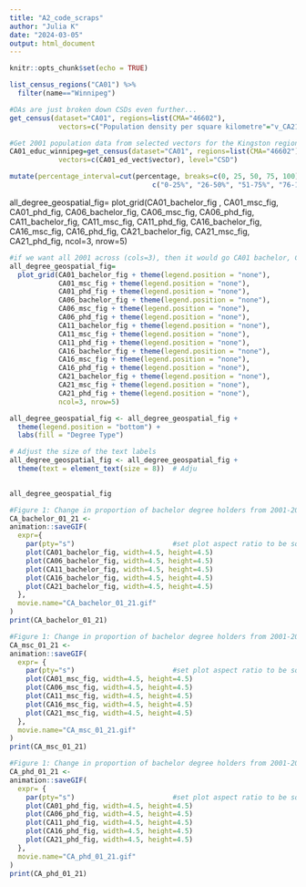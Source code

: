 ```yaml
---
title: "A2_code_scraps"
author: "Julia K"
date: "2024-03-05"
output: html_document
---
```


```r
knitr::opts_chunk$set(echo = TRUE)
```


```r
list_census_regions("CA01") %>%
  filter(name=="Winnipeg")
```

```r
#DAs are just broken down CSDs even further... 
get_census(dataset="CA01", regions=list(CMA="46602"), 
            vectors=c("Population density per square kilometre"="v_CA21_6"),level="CSD")
```

```r
#Get 2001 population data from selected vectors for the Kingston region
CA01_educ_winnipeg=get_census(dataset="CA01", regions=list(CMA="46602"), 
            vectors=c(CA01_ed_vect$vector), level="CSD")
```


```r
mutate(percentage_interval=cut(percentage, breaks=c(0, 25, 50, 75, 100), labels= 
                                   c("0-25%", "26-50%", "51-75%", "76-100%"))) %>%   
```

all_degree_geospatial_fig=
  plot_grid(CA01_bachelor_fig , CA01_msc_fig, CA01_phd_fig, 
            CA06_bachelor_fig, CA06_msc_fig, CA06_phd_fig, 
            CA11_bachelor_fig, CA11_msc_fig, CA11_phd_fig, 
            CA16_bachelor_fig, CA16_msc_fig, CA16_phd_fig, 
            CA21_bachelor_fig, CA21_msc_fig, CA21_phd_fig, 
            ncol=3, nrow=5) 

```r
#if we want all 2001 across (cols=3), then it would go CA01 bachelor, CA01 msc etc.
all_degree_geospatial_fig=
  plot_grid(CA01_bachelor_fig + theme(legend.position = "none"), 
            CA01_msc_fig + theme(legend.position = "none"), 
            CA01_phd_fig + theme(legend.position = "none"), 
            CA06_bachelor_fig + theme(legend.position = "none"), 
            CA06_msc_fig + theme(legend.position = "none"), 
            CA06_phd_fig + theme(legend.position = "none"), 
            CA11_bachelor_fig + theme(legend.position = "none"), 
            CA11_msc_fig + theme(legend.position = "none"), 
            CA11_phd_fig + theme(legend.position = "none"), 
            CA16_bachelor_fig + theme(legend.position = "none"), 
            CA16_msc_fig + theme(legend.position = "none"), 
            CA16_phd_fig + theme(legend.position = "none"), 
            CA21_bachelor_fig + theme(legend.position = "none"), 
            CA21_msc_fig + theme(legend.position = "none"), 
            CA21_phd_fig + theme(legend.position = "none"), 
            ncol=3, nrow=5) 

all_degree_geospatial_fig <- all_degree_geospatial_fig + 
  theme(legend.position = "bottom") +
  labs(fill = "Degree Type")

# Adjust the size of the text labels
all_degree_geospatial_fig <- all_degree_geospatial_fig +
  theme(text = element_text(size = 8))  # Adju            
        

all_degree_geospatial_fig  
```

```r
#Figure 1: Change in proportion of bachelor degree holders from 2001-2021
CA_bachelor_01_21 <-
animation::saveGIF(
  expr={
    par(pty="s")                        #set plot aspect ratio to be square
    plot(CA01_bachelor_fig, width=4.5, height=4.5)
    plot(CA06_bachelor_fig, width=4.5, height=4.5)
    plot(CA11_bachelor_fig, width=4.5, height=4.5)
    plot(CA16_bachelor_fig, width=4.5, height=4.5)
    plot(CA21_bachelor_fig, width=4.5, height=4.5)
  },
  movie.name="CA_bachelor_01_21.gif"
)
print(CA_bachelor_01_21)
```

```r
#Figure 1: Change in proportion of bachelor degree holders from 2001-2021
CA_msc_01_21 <-
animation::saveGIF(
  expr= {
    par(pty="s")                        #set plot aspect ratio to be square
    plot(CA01_msc_fig, width=4.5, height=4.5)
    plot(CA06_msc_fig, width=4.5, height=4.5)
    plot(CA11_msc_fig, width=4.5, height=4.5)
    plot(CA16_msc_fig, width=4.5, height=4.5)
    plot(CA21_msc_fig, width=4.5, height=4.5)
  },
  movie.name="CA_msc_01_21.gif"
)
print(CA_msc_01_21)
```

```r
#Figure 1: Change in proportion of bachelor degree holders from 2001-2021
CA_phd_01_21 <-
animation::saveGIF(
  expr= {
    par(pty="s")                        #set plot aspect ratio to be square
    plot(CA01_phd_fig, width=4.5, height=4.5)
    plot(CA06_phd_fig, width=4.5, height=4.5)
    plot(CA11_phd_fig, width=4.5, height=4.5)
    plot(CA16_phd_fig, width=4.5, height=4.5)
    plot(CA21_phd_fig, width=4.5, height=4.5)
  },
  movie.name="CA_phd_01_21.gif"
)
print(CA_phd_01_21)
```
